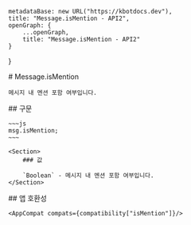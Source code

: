 
    metadataBase: new URL("https://kbotdocs.dev"),
    title: "Message.isMention - API2",
    openGraph: {
        ...openGraph,
        title: "Message.isMention - API2"
    }
}

<Section>
    # Message.isMention

    메시지 내 멘션 포함 여부입니다.
</Section>
<Section>
    ## 구문

    ~~~js
    msg.isMention;
    ~~~

    <Section>
        ### 값

        `Boolean` - 메시지 내 멘션 포함 여부입니다.
    </Section>
</Section>
<Section>
    ## 앱 호환성

    <AppCompat compats={compatibility["isMention"]}/>
</Section>